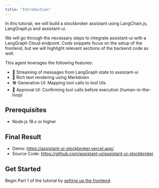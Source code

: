 ```yaml
---
title: "Introduction"
---
```


In this tutorial, we will build a stockbroker assistant using LangChain.js, LangGraph.js and assistant-ui.

We will go through the necessary steps to integrate assistant-ui with a LangGraph Cloud endpoint.
Code snippets focus on the setup of the frontend, but we will highlight relevant sections of the backend code as well.

This agent leverages the following features:

- 🚄 Streaming of messages from LangGraph state to assistant-ui
- 💅 Rich text rendering using Markdown
- 🛠️ Generative UI: Mapping tool calls to tool UIs
- 🔁 Approval UI: Confirming tool calls before execution (human-in-the-loop)

## Prerequisites

- Node.js 18.x or higher

## Final Result

- Demo: https://assistant-ui-stockbroker.vercel.app/
- Source Code: https://github.com/assistant-ui/assistant-ui-stockbroker

## Get Started

Begin Part 1 of the tutorial by [setting up the frontend](/docs/runtimes/langgraph/tutorial/part-1).
